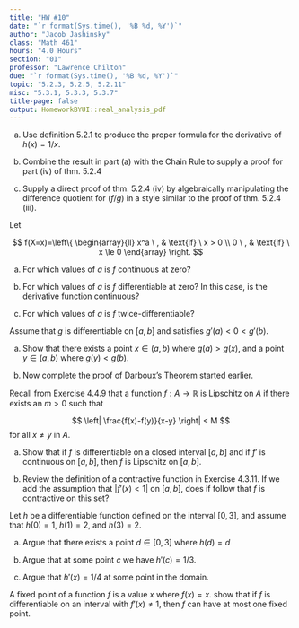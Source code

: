 ```yaml
---
title: "HW #10"
date: "`r format(Sys.time(), '%B %d, %Y')`"
author: "Jacob Jashinsky"
class: "Math 461"
hours: "4.0 Hours"
section: "01"
professor: "Lawrence Chilton"
due: "`r format(Sys.time(), '%B %d, %Y')`"
topic: "5.2.3, 5.2.5, 5.2.11"
misc: "5.3.1, 5.3.3, 5.3.7"
title-page: false
output: HomeworkBYUI::real_analysis_pdf
---
```

<!------------------------------------------------------------------------------>
<!------------------------------- Question 01 ---------------------------------->
<!------------------------------------------------------------------------------>
\exercise{5.2.3}

a) Use definition 5.2.1 to produce the proper formula for the derivative of $h(x) = 1/x$.

\begin{solution}
$$
\begin{aligned}
g'(c) &= \lim_{x \to c} \frac{1/x-1/c}{x-c} \\
&= \lim_{x \to c} \frac{\frac{c-x}{xc}}{x-c} \\
&= \lim_{x \to c} \frac{\frac{-(x-c)}{xc}}{x-c} \\
&= \lim_{x \to c} \frac{-1}{xc} \\
&= \frac{-1}{c^2}, \ \text{where} \ x \ne 0
\end{aligned}
$$
\end{solution}

b) Combine the result in part (a) with the Chain Rule to supply a proof for part (iv) of thm. 5.2.4



\begin{solution}
$$
\begin{aligned}
\frac{d}{dx}(f/g) &= f' \cdot \frac{1}{g} + f \cdot \left( \frac{1}{g} \right)' \\
&= \frac{f'}{g} + f \left( \frac{-1}{g^2} \right)g' \ \ (\text{after applying ther chain rule}) \\
&= \frac{f'}{g} +  \left( \frac{-f}{g^2} \right)g' \\
&= \frac{gf'}{g^2} + \frac{-fg'}{g^2} \\
&= \frac{gf'-fg'}{g^2} \\
\end{aligned}
$$
\end{solution}

\newpage

c) Supply a direct proof of thm. 5.2.4 (iv) by algebraically manipulating the difference quotient for $(f/g)$ in a style similar to the proof of thm. 5.2.4 (iii).


\begin{solution}
$$
\begin{aligned}
(f/g)'(c) &= \frac{g(c)f'(c) - f(c)g'(c)}{g(c)^2} \\
&= \lim_{x \to c} \frac{g(c)\frac{f(x)-f(c)}{x-c} - f(c)\frac{g(x)-g(c)}{x-c}}{g(c)g(x)} \\
&= \lim_{x \to c} \frac{g(c)(f(x)-f(c)) - f(c)(g(x)-g(c))}{g(c)g(x)(x-c)} \\
&= \lim_{x \to c} \frac{g(c)f(x)-g(c)f(c) - f(c)g(x)+f(c)g(c)}{g(c)g(x)(x-c)} \\
&= \lim_{x \to c} \frac{g(c)f(x) - f(c)g(x)}{g(c)g(x)(x-c)} \\
&= \lim_{x \to c} \frac{f(x)}{g(x)(x-c)} + \frac{-f(c)}{g(c)(x-c)} \\
&= \lim_{x \to c} \frac{f(x)/g(x)-f(c)/g(c)}{(x-c)} \\
\end{aligned}
$$

The result becomes the definition of a derivative. 
\end{solution}


<!------------------------------------------------------------------------------>
<!------------------------------- Question 02 ---------------------------------->
<!------------------------------------------------------------------------------>
\exercise{5.2.5}

Let 

$$
f(X=x)=\left\{
\begin{array}{ll}
      x^a \ , &  \text{if} \ x > 0  \\
      0 \ , & \text{if} \ x \le 0
\end{array} 
\right.
$$

a) For which values of $a$ is $f$ continuous at zero?

\begin{solution}
$a>0$
\end{solution}

b) For which values of $a$ is $f$ differentiable at zero? In this case, is the derivative function continuous?

\begin{solution}
$a>1$. The derivative is continuous in this case.
\end{solution}

c) For which values of $a$ is $f$ twice-differentiable?

\begin{solution}
$a>2$
\end{solution}

\newpage
<!------------------------------------------------------------------------------>
<!------------------------------- Question 03 ---------------------------------->
<!------------------------------------------------------------------------------>
\exercise{5.2.11}

Assume that $g$ is differentiable on $[a,b]$ and satisfies $g'(a) < 0 < g'(b)$.

a) Show that there exists a point $x \in (a,b)$ where $g(a) > g(x)$, and a point $y \in (a,b)$ where $g(y) < g(b)$. 

\begin{solution}
Consider $g'(a) < 0$, this means,

$$
\lim_{x \to a} \frac{g(x) - g(a)}{x-a} < 0
$$
Since $x \in (a,b)$ and $x > a$, this means that the denominator is positive. For the limit to be less than zero (negative) it must be true that $g(x) < g(a)$.

Now consider $g'(b) > 0$, which implies,

$$
\lim_{x \to b} \frac{g(x) - g(b)}{x-b} > 0
$$
Since $x \in (a,b)$ and $x < b$, this means that the denominator is negative. For the limit to be greater than zero (positive) it must be true that $g(x) < g(b)$.
\end{solution}

b) Now complete the proof of Darboux's Theorem started earlier.

\begin{solution}
The previous findings show that the set $[a,b]$ is closed and bounded. The Extreme Value Theorem then applies and shows that a minimum exists at some point $c$. \\

Now the interior Extremum theorem applies and it is known that the derivative of $g$ at $c$ is equal to zero, $g'(c) = 0$. \\

$g'(x) = f'(x) - \alpha = 0$, thus $f'(x) = \alpha$.  
\end{solution}


\newpage
<!------------------------------------------------------------------------------>
<!------------------------------- Question 04 ---------------------------------->
<!------------------------------------------------------------------------------>
\exercise{5.3.1}

Recall from Exercise 4.4.9 that a function $f: A \to \mathbb{R}$ is Lipschitz on $A$ if there exists an $m > 0$ such that 

$$
\left| \frac{f(x)-f(y)}{x-y} \right| < M
$$
for all $x \ne y$ in $A$.

a) Show that if $f$ is differentiable on a closed interval $[a,b]$ and if $f'$ is continuous on $[a,b]$, then $f$ is Lipschitz on $[a,b]$. 

\begin{solution}
Since $f$ is continuous and differentiable on the closed interval, then $\left| \frac{f(x)-f(y)}{x-y} \right| = |f'(c)|$, where $c \in [a,b]$. So if $|f'(c)| \le M$ for all $c \in [a,b]$, then the function is Lipschitz \\

$f'$ is continuous on a compact set, so the Extreme Value Theorem implies that $f'$ attains a minimum and maximum value on the interval. Let the min and max be $x$ and $y$ respectively. \\

Let $M = \max\{|x|, |y| \}$. There is no value of $f'$ that will exceed $M$. Therefore, $\left| \frac{f(x)-f(y)}{x-y} \right| = |f'(c)| \le M$ for all $c \in [a,b]$ and $f$ is Lipschitz.  

\end{solution}

b) Review the definition of a contractive function in Exercise 4.3.11. If we add the assumption that $|f'(x) < 1|$ on $[a,b]$, does if follow that $f$ is contractive on this set?

\begin{solution}
By definition, $f$ is a contractive function if there exists a $c$ such that $0 < c < 1$ and 
$$
|f(x) - f(y)| \le c|x - y|
$$
for all $x,y \in \mathbb{R}$ \\

Let the assumption be true.

$$
\begin{aligned}
|f'(x)| &< 1 \\
\left| \frac{f(x) - f(y)}{x-y} \right| &< 1 \\
|f(x) - f(y)| &< |x - y|
\end{aligned}
$$
Since the left is strictly less than the right, then we know that there exists a $0 < c < 1$ that will make the function contractive. 
\end{solution}

\newpage
<!------------------------------------------------------------------------------>
<!------------------------------- Question 05 ---------------------------------->
<!------------------------------------------------------------------------------>
\exercise{5.3.3}

Let $h$ be a differentiable function defined on the interval $[0,3]$, and assume that $h(0) = 1$, $h(1) = 2$, and $h(3) = 2$.

a) Argue that there exists a point $d \in [0,3]$ where $h(d) = d$ 

\begin{solution}
Let $g(d) = h(d) - d$. This implies the following:

$$
\begin{aligned}
&g(0) = h(0) - 0 = 1 \\
&g(1) = h(1) - 1 = 1 \\
&g(3) = h(3) - 3 = -1 
\end{aligned}
$$

The Intermediate Value Theorem can apply because $g$ is continuous by the Algebraic continuity Theorem.    \\

This means that there exists a point $d$ such that $g(d) = 0$. \\

Since $g(d) = h(d) - d$ this implies $0 = h(d) - d$ and finally, $h(d) = d$. 
\end{solution}

b) Argue that at some point $c$ we have $h'(c) = 1/3$.

\begin{solution}
The Mean Value Theorem can apply here because the function is differentiable and continuous on the domain. \\

Consider the following,

$$
h'(c) = \frac{h(3) - h(0)}{3-0}  = \frac{2-1}{3-0} = \frac{1}{3} = h'(c)
$$
\end{solution}

c) Argue that $h'(x) = 1/4$ at some point in the domain.

\begin{solution}
Using the Mean Value Theorem again, consider the following,

$$
h'(c) = \frac{h(1) - h(0)}{1-0}  = \frac{2-1}{1-0} = 1 = h'(c)
$$
and
$$
h'(c) = \frac{h(3) - h(1)}{3-1}  = \frac{2-2}{3-1} = 0 = h'(c)
$$

The slope of the function at some point $c \in (0,1)$ is 1 but the slope of the function at some point $d \in (1,3)$ is 0. \\

Because the function is differentiable and continuous we know by Darboux Theorem that there must be a point between $c$ and $d$ such that $h'(x) = 1/4$.
\end{solution}

\newpage
<!------------------------------------------------------------------------------>
<!------------------------------- Question 06 ---------------------------------->
<!------------------------------------------------------------------------------>
\exercise{5.3.7}

A fixed point of a function $f$ is a value $x$ where $f(x) = x$. show that if $f$ is differentiable on an interval with $f'(x) \ne 1$, then $f$ can have at most one fixed point. 

\begin{solution}
We will start by assuming there are two or more fixed points at $a$ and $b$. Let $f$ be differentiable on an interval and $f'(x) \ne 1$. \\

Because $f$ is differentiable it is also continuous. The Mean Value Theorem then applies. \\

$$
\begin{aligned}
\left|\frac{f(b) - f(a)}{b-a} \right| = f'(c) \\
\left|\frac{b - a}{b-a} \right| = f'(c) \\
1 = f'(c) \\
\end{aligned}
$$
However it was assumed from the beginning that $f'(x) \ne 1$. This is a contradiction.
Therefore, the function can have at most 1 fixed point. 
\end{solution}
